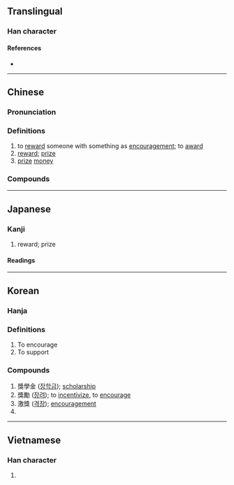 {{also|奖|奬|奨}}
{{character info}}
==Translingual==
{{Han simplified forms|獎|奨|奖}}

===Han character===
{{Han char|rn=94|rad=犬|as=11|sn=14|four=27430|canj=VIIK|ids=⿱將犬}}

====References====
* {{Han ref|kx=0717.290|dkj=20637|dj=1129.070|hdz=21364.140|uh=734E|ud=29518|bh=BCFA|bd=48378}}

----

==Chinese==
{{zh-forms|s=奖|t2=奬|alt=奨,㢡}}

===Pronunciation===
{{zh-pron
|m=jiǎng
|c=zoeng2
|h=pfs=chióng
|j=jion2
|md=
|mn=qz,tw,xm:chióng/twvk,zz:chiáng/qz,tw:chiúⁿ
|mn_note=chióng/chiáng - literary; chiúⁿ - vernacular
|mn-t=ziang3
|w=
|mc=y
|oc=y
|cat=v,n
}}

===Definitions===
{{zh-hanzi}}

# to [[reward]] someone with something as [[encouragement]]; to [[award]]
# [[reward]]; [[prize]]
# [[prize]] [[money]]

===Compounds===
{{zh-der|保獎|大獎|中獎|愛國獎券|優獎|年終獎金|弘獎|強迫中獎|對獎|兌獎|國光獎章|嘉獎|受獎|得獎|授獎|獎額|獎勵|獲獎|獎贊|普獎|獎牌|敘獎|獎狀|獎品|抽獎|獎勉|神農獎|懲惡獎善|獎借|獎懲|獎飾|獎章|獎金|獎進|獎賞|獎杯|獎掖|獎學金|獎售|獎助|獎券|獎題|普立茲獎|特獎|金鼎獎|開獎|貳獎|頭獎|領獎|葛萊美獎|金馬獎|義大利獎|鵬舉獎章|金像獎|金手套獎|附獎|諾貝爾獎|頒獎|艾美獎|過獎|贈獎|金鐘獎|誇獎|謬獎|褒獎|賚獎|豬肉獎}}

{{zh-cat|Elementary}}

----

==Japanese==
{{ja-kanji forms|奨|獎}}

===Kanji===
{{ja-kanji|grade=|rs=犬11|shin=奨}}

# reward; prize

====Readings====
{{ja-readings
|goon=そう
|kanon=しょう
|kun=すす-める}}

----

==Korean==

===Hanja===
{{ko-hanja|hangeul=장|rv=jang|mr=chang}}

===Definitions===
# To encourage
# To support

===Compounds===
# 獎學金 ([[장학금]]); [[scholarship]]
# 獎勵 ([[장려]]); to [[incentivize]], to [[encourage]]
# 激獎 ([[격장]]); [[encouragement]]
# {{rfdef|ko|sort=犬11}}

----

==Vietnamese==

===Han character===
{{vi-readings|reading=tưởng|rs=犬11}}

# {{rfdef|vi|sort=犬11}}
